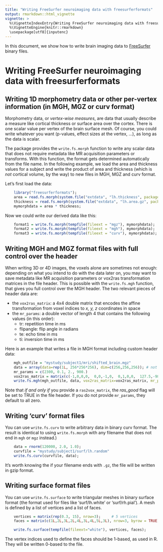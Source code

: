 ```yaml
---
title: "Writing FreeSurfer neuroimaging data with freesurferformats"
output: rmarkdown::html_vignette
vignette: >
  %\VignetteIndexEntry{Writing FreeSurfer neuroimaging data with freesurferformats}
  %\VignetteEngine{knitr::rmarkdown}
  \usepackage[utf8]{inputenc}
---
```


In this document, we show how to write brain imaging data to [FreeSurfer](https://surfer.nmr.mgh.harvard.edu) binary files.


# Writing FreeSurfer neuroimaging data with freesurferformats




## Writing 1D morphometry data or other per-vertex information (in MGH, MGZ or curv format)


Morphometry data, or *vertex-wise measures*, are data that usually describe a measure like cortical thickness or surface area over the cortex. There is one scalar value per vertex of the brain surface mesh. Of course, you could write whatever you want (p-values, effect sizes at the vertex, ...), as long as the data is scalar.

The package provides the `write.fs.morph` function to write any scalar data that does not require metadata like MR acquisition parameters or transforms. With this function, the format gets determined automatically from the file name. In the following example, we load the area and thickness values for a subject and write the product of area and thickness (which is *not* cortical volume, by the way) to new files in MGH, MGZ and curv format.

Let's first load the data:


```r
    library("freesurferformats");
    area = read.fs.morph(system.file("extdata", "lh.thickness", package = "freesurferformats", mustWork = TRUE));
    thickness = read.fs.morph(system.file("extdata", "lh.area.gz", package = "freesurferformats", mustWork = TRUE));
    mymorphdata = area * thickness;
```  

Now we could write our derived data like this:

```r
    format1 = write.fs.morph(tempfile(fileext = "mgz"), mymorphdata);
    format2 = write.fs.morph(tempfile(fileext = "mgh"), mymorphdata);
    format3 = write.fs.morph(tempfile(fileext = "curv"), mymorphdata);
```  



## Writing MGH and MGZ format files with full control over the header


When writing 3D or 4D images, the voxels alone are sometimes not enough: depending on what you intend to do with the data later on, you may want to save metadata like MR acquisition parameters or vox2ras transformation matrices in the file header. This is possible with the `write.fs.mgh` function, that gives you full control over the MGH header. The two relevant pieces of header data are:

* the `vox2ras_matrix`: a 4x4 double matrix that encodes the affine transformation from voxel indices to *x, y, z* coordinates in space
* the `mr_params`: a double vector of length 4 that contains the following values (in this order):
    + tr: repetition time in ms
    + flipangle: flip angle in radians
    + te: echo time in ms
    + ti: inversion time in ms

Here is an example that writes a file in MGH format including custom header data:

```r
    mgh_outfile = "mystudy/subject1/mri/shifted_brain.mgz"
    data = array(data=rep(1L, 256*256*256), dim=c(256,256,256)); # not exactly a brain, but will do.
    mr_params = c(2300, 0.1, 2., 900.)
    vox2ras_matrix = matrix(c(-1,0,0,0,  0,0,-1,0,  0,1,0,0,  127.5,-98.6273,79.0953,1.000), nrow=4, byrow = FALSE)
    write.fs.mgh(mgh_outfile, data, vox2ras_matrix=vox2ras_matrix, mr_params=mr_params);
```


Note that *if and only if* you provide a `ras2vox_matrix`, the *ras_good* flag will be set to TRUE in the file header. If you do not provide `mr_params`, they default to all zero.


## Writing 'curv' format files

You can use `write.fs.curv` to write arbitrary data in binary curv format. The result is identical to using `write.fs.morph` with any filename that does not end in `mgh` or `mgz` instead.)

```r
    data = rnorm(120000, 2.0, 1.0);
    curvfile = "mystudy/subject1/surf/lh.random"
    write.fs.curv(curvfile, data);
```


It's worth knowing the if your filename ends with `.gz`, the file will be written in gzip format.


## Writing surface format files

You can use `write.fs.surface` to write triangular meshes in binary surface format (the format used for files like 'surf/lh.white' or 'surf/rh.pial'). A mesh is defined by a list of vertices and a list of faces.

```r
    vertices = matrix(rep(0.3, 15), nrow=3);     # 5 vertices
    faces = matrix(c(1L,2L,3L,2L,4L,3L,4L,5L,3L), nrow=3, byrow = TRUE);   # 3 faces

    write.fs.surface(tempfile(fileext="white"), vertices, faces);
```

The vertex indices used to define the faces should be 1-based, as used in R. They will be written 0-based to the file.
